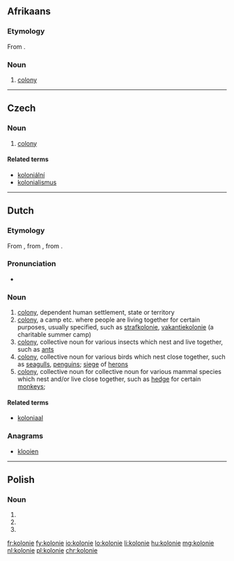 ==Afrikaans==
===Etymology===
From {{etyl|nl|af}} {{term|kolonie|lang=nl}}.
===Noun===
{{af-noun|s}}

# [[colony]]
----
==Czech==

===Noun===
{{cs-noun|g=f}}

# [[colony]]

====Related terms====
* [[koloniální]]
* [[kolonialismus]]

----

==Dutch==

===Etymology===
From {{etyl|la|nl}} {{term/t|la|colōnia||colony}}, from {{term/t|la|colōnus||farmer; colonist}}, from {{term/t|la|colō||till, cultivate, worship}}.

===Pronunciation===
* {{audio|Nl-kolonie.ogg|audio}}

===Noun===
{{nl-noun|f|kolonies|pl2=koloniën|kolonietje}}

# [[colony]], dependent human settlement, state or territory
# [[colony]], a camp etc. where people are living together for certain purposes, usually specified, such as [[strafkolonie]], [[vakantiekolonie]] (a charitable summer camp)
# [[colony]], collective noun for various insects which nest and live together, such as [[ant]]s
# [[colony]], collective noun for various birds which nest close together, such as [[seagull]]s, [[penguin]]s; [[siege]] of [[heron]]s
# [[colony]], collective noun for collective noun for various mammal species which nest and/or live close together, such as [[hedge]] for certain [[monkey]]s;

====Related terms====
* [[koloniaal]]

===Anagrams===
* [[klooien#Dutch|klooien]]

----

==Polish==

===Noun===
{{head|pl|noun form}}

# {{form of|Nominative plural|kolonia|lang=pl}}
# {{form of|Accusative plural|kolonia|lang=pl}}
# {{form of|Vocative plural|kolonia|lang=pl}}

[[fr:kolonie]]
[[fy:kolonie]]
[[io:kolonie]]
[[lo:kolonie]]
[[li:kolonie]]
[[hu:kolonie]]
[[mg:kolonie]]
[[nl:kolonie]]
[[pl:kolonie]]
[[chr:kolonie]]